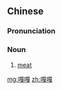 ==Chinese==
{{zh-forms|alt=戛戛,朒朒}}

===Pronunciation===
{{zh-pron
|m-s=ga3ga3-2
|cat=n
}}

===Noun===
{{zh-noun}}

# {{lb|zh|Sichuanese|childish}} [[meat]]

[[mg:嘎嘎]]
[[zh:嘎嘎]]